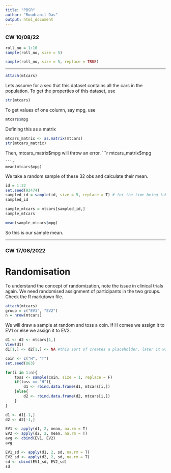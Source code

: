 ```yaml
---
title: "PBSR"
author: "Roudranil Das"
output: html_document
---
```


### CW 10/08/22

```r
roll_no = 1:10
sample(roll_no, size = 5)

sample(roll_no, size = 5, replace = TRUE)
```

-----------------------

```r
attach(mtcars)
```

Lets assume for a sec that this dataset contains all the cars in the population. To get the properties of this dataset, use
```r
str(mtcars)
```
To get values of one column, say mpg, use
```r
mtcars$mpg
```

Defining this as a matrix
```r
mtcars_matrix <- as.matrix(mtcars)
str(mtcars_matrix)
```
Then, mtcars_matrix$mpg will throw an error.
```r
mtcars_matrix$mpg
```
```r
mean(mtcars$mpg)
```

We take a random sample of these 32 obs and calculate their mean.
```r
id = 1:32
set.seed(93474)
sampled_id = sample(id, size = 5, replace = T) # for the time being take with replacement
sampled_id
```
```r
sample_mtcars = mtcars[sampled_id,]
sample_mtcars
```

```r
mean(sample_mtcars$mpg)
```
So this is our sample mean.

---------------------

### CW 17/08/2022

# Randomisation

To understand the concept of randomization, note the issue in clinical trials again. We need randomised assignment of participants in the two groups. Check the R markdown file.

```r
attach(mtcars)
group = c("EV1", "EV2")
n = nrow(mtcars)
```

We will draw a sample at random and toss a coin. If H comes we assign it to EV1 or else we assign it to EV2.

```r
d1 <- d2 <- mtcars[1,]
View(d1)
d1[1,] <- d2[1,] <- NA #this sort of creates a placeholder, later it will be updated when we add more samples

coin <- c("H", "T")
set.seed(863)

for(i in 1:n){
    toss <- sample(coin, size = 1, replace = F)
    if(toss == "H"){
        d1 <- rbind.data.frame(d1, mtcars[i,])
    }else{
        d2 <- rbind.data.frame(d2, mtcars[i,])
    }
}

d1 <- d1[-1,]
d2 <- d2[-1,]
```

```r
EV1 <- apply(d1, 2, mean, na.rm = T)
EV2 <- apply(d2, 2, mean, na.rm = T)
avg <- cbind(EV1, EV2)
avg

EV1_sd <- apply(d1, 2, sd, na.rm = T)
EV2_sd <- apply(d2, 2, sd, na.rm = T)
sd <- cbind(EV1_sd, EV2_sd)
sd
```



